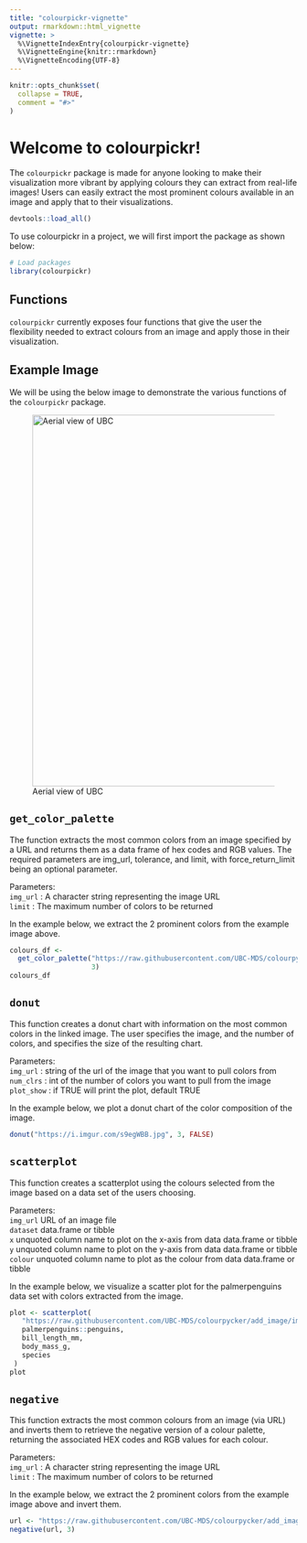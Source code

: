 ```yaml
---
title: "colourpickr-vignette"
output: rmarkdown::html_vignette
vignette: >
  %\VignetteIndexEntry{colourpickr-vignette}
  %\VignetteEngine{knitr::rmarkdown}
  %\VignetteEncoding{UTF-8}
---
```


```r
knitr::opts_chunk$set(
  collapse = TRUE,
  comment = "#>"
)
```


# Welcome to colourpickr!

The `colourpickr` package is made for anyone looking to make their visualization more vibrant by applying colours they can extract from real-life images! Users can easily extract the most prominent colours available in an image and apply that to their visualizations. 

```r
devtools::load_all()
```

To use colourpickr in a project, we will first import the package as shown below:

```r
# Load packages
library(colourpickr)
```

## Functions

`colourpickr` currently exposes four functions that give the user the flexibility needed to extract colours from an image and apply those in their visualization.

## Example Image
We will be using the below image to demonstrate the various functions of the `colourpickr` package. 

![Aerial view of UBC](https://raw.githubusercontent.com/UBC-MDS/colourpycker/add_image/images/UBC_Aerial.jpg){width=650px}

## `get_color_palette`

The function extracts the most common colors from an image specified by a URL and returns them as a data frame of hex codes and RGB values. The required parameters are img_url, tolerance, and limit, with force_return_limit being an optional parameter.

Parameters:  
`img_url` : A character string representing the image URL  
`limit` : The maximum number of colors to be returned  

In the example below, we extract the 2 prominent colors from the example image above.

```r
colours_df <- 
  get_color_palette("https://raw.githubusercontent.com/UBC-MDS/colourpycker/add_image/images/UBC_Aerial.jpg",
                    3)
colours_df
```


## `donut`

This function creates a donut chart with information on the most common colors in the linked image. The user specifies the image, and the number of colors, and specifies the size of the resulting chart.

Parameters:  
`img_url` :  string of the url of the image that you want to pull colors from  
`num_clrs` : int of the number of colors you want to pull from the image  
`plot_show` :  if TRUE will print the plot, default TRUE  

In the example below, we plot a donut chart of the color composition of the image.

```r
donut("https://i.imgur.com/s9egWBB.jpg", 3, FALSE)

```


## `scatterplot`

This function creates a scatterplot using the colours selected from the image based on a data set of the users choosing.

Parameters:  
`img_url` URL of an image file  
`dataset` data.frame or tibble  
`x` unquoted column name to plot on the x-axis from data data.frame or tibble  
`y` unquoted column name to plot on the y-axis from data data.frame or tibble  
`colour` unquoted column name to plot as the colour from data data.frame or tibble  


In the example below, we visualize a scatter plot for the palmerpenguins data set with colors extracted from the image.

```r
plot <- scatterplot(
   "https://raw.githubusercontent.com/UBC-MDS/colourpycker/add_image/images/UBC_Aerial.jpg",
   palmerpenguins::penguins,
   bill_length_mm,
   body_mass_g,
   species
 )
plot

```

## `negative`

This function extracts the most common colours from an image (via URL) and inverts them to retrieve the negative version of a colour palette, returning the associated HEX codes and RGB values for each colour.

Parameters:  
`img_url` : A character string representing the image URL  
`limit` : The maximum number of colors to be returned  

In the example below, we extract the 2 prominent colors from the example image above and invert them.

```r
url <- "https://raw.githubusercontent.com/UBC-MDS/colourpycker/add_image/images/UBC_Aerial.jpg"
negative(url, 3)

```


